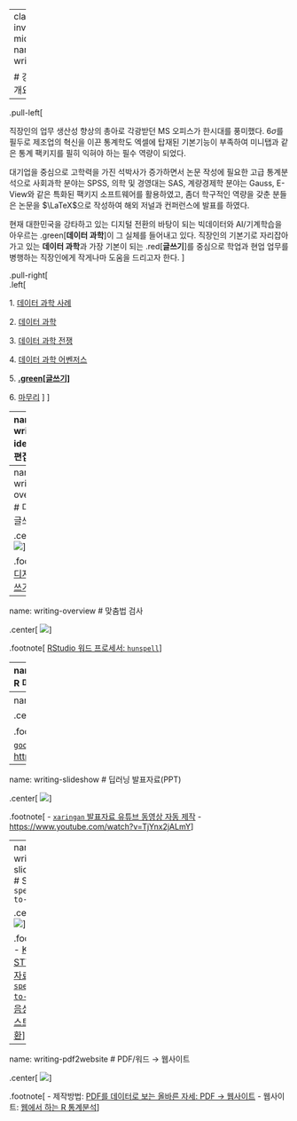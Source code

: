 
---
class: inverse, middle
name: writing

# 강의 개요

-----------------------------------

.pull-left[

직장인의 업무 생산성 향상의 총아로 각광받던 MS 오피스가 한시대를 풍미했다. 
$6\sigma$를 필두로 제조업의 혁신을 이끈 통계학도 엑셀에 탑재된 기본기능이 부족하여 미니탭과 같은 통계 팩키지를 필히 익혀야 하는 필수 역량이 되었다.

대기업을 중심으로 고학력을 가진 석박사가 증가하면서 논문 작성에 필요한 고급 통계분석으로 사회과학 분야는 SPSS, 의학 및 경영대는 SAS, 계량경제학 분야는 Gauss, E-View와 같은 특화된 팩키지 소프트웨어를 활용하였고, 좀더 학구적인 역량을 갖춘 분들은 논문을 $\LaTeX$으로 작성하여 해외 저널과 컨퍼런스에 발표를 하였다.

현재 대한민국을 강타하고 있는 디지털 전환의 바탕이 되는 빅데이터와 AI/기계학습을 아우르는 .green[**데이터 과학**]이 그 실체를 들어내고 있다. 직장인의 기본기로 자리잡아가고 있는 **데이터 과학**과 가장 기본이 되는 .red[**글쓰기**]를 중심으로 학업과 현업 업무를 병행하는 직장인에게 작게나마 도움을 드리고자 한다.
]

.pull-right[   
.left[

1\. [데이터 과학 사례](#data-science-case)

2\. [데이터 과학](#data-science)

3\. [데이터 과학 전쟁](#language-war)

4\. [데이터 과학 어벤저스](#data-science-avengers)

5\. **[.green[글쓰기]](#writing)**

6\. [마무리](#goodbye) 
]
] <!--end of right-column-->


---
name: writing-ide
# 문서 편집기

.center[
<img src="fig/document-ide.png" />
]

.footnote[
[문서 편집기](https://statkclee.github.io/latex/document-ide.html)
]

---
name: writing-overview
# 디지털 글쓰기

.center[
<img src="fig/writing-overview.png" />
]

.footnote[
[디지털 글쓰기](https://statkclee.github.io/latex/latex-writing.html)
]

---
name: writing-overview
# 맞춤법 검사

.center[
<img src="fig/rstudio-spelling.png" />
]

.footnote[
[RStudio 워드 프로세서: `hunspell`](https://statkclee.github.io/comp_document/cd-rstudio-wp.html)
]

---
name: writing-birds-eye-view
# R 마크다운 생태계

.center[
<img src="fig/rmarkdown-ecosystem.png" />
]

.footnote[
[R마크다운 콘텐츠: 웹사이트, 블로그, 포트폴리오 등](https://statkclee.github.io/comp_document/cd-netlify.html)
]

---
name: writing-resume
# 이력서

.center[
<img src="fig/writing-resume.png" />
]

.footnote[
- [이력서 자동화: `css` + `googlesheets4` + 웹사이트](https://statkclee.github.io/comp_document/ds-resume-automation.html)
- <https://statkclee.github.io/resume/>
]

---
name: writing-slideshow
# 딥러닝 발표자료(PPT)

.center[
<img src="fig/writing-slideshow.png" />
]

.footnote[
- [`xaringan` 발표자료 유튜브 동영상 자동 제작](https://statkclee.github.io/deep-learning/r-xaringan-ari.html)
- <https://www.youtube.com/watch?v=TjYnx2jALmY>
]

---
name: writing-slideshow
# STT: `speech-to-text`

.center[
<img src="fig/writing-stt.png" />
]

.footnote[
- [KTIS, STT 발표자료](https://statkclee.github.io/ds-authoring/ds-ktis-2021.html#39)
- [`speech-to-text` - 음성을 텍스트로 변환](https://statkclee.github.io/deep-learning/r-stt.html)
]


---
name: writing-pdf2website
# PDF/워드 &rarr; 웹사이트

.center[
<img src="fig/pdf2website.png" />
]

.footnote[
- 제작방법: [PDF를 데이터로 보는 올바른 자세: PDF &rarr; 웹사이트](https://statkclee.github.io/pdf/pdf-to-website.html)
- 웹사이트: [웹에서 하는 R 통계분석](https://statkclee.github.io/webr-book/)
]
